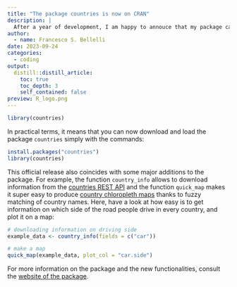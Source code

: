 ```yaml
---
title: "The package countries is now on CRAN"
description: |
  After a year of development, I am happy to annouce that my package can now be downloaded directly from R's official repository. And it has some cool new functionalities!
author:
  - name: Francesco S. Bellelli
date: 2023-09-24
categories: 
  - coding
output:
  distill::distill_article:
    toc: true
    toc_depth: 3
    self_contained: false
preview: R_logo.png
---
```


```r
library(countries)
```



In practical terms, it means that you can now download and load the package `countries` simply with the commands:


```r
install.packages("countries")
library(countries)
```

This official release also coincides with some major additions to the package. For example, the function `country_info` allows to download information from the [countries REST API](https://restcountries.com/) and the function `quick_map` makes it super easy to produce [country chloropleth maps](https://en.wikipedia.org/wiki/Choropleth_map) thanks to fuzzy matching of country names. Here, have a look at how easy is to get information on which side of the road people drive in every country, and plot it on a map:


```r
# downloading information on driving side
example_data <- country_info(fields = c("car"))

# make a map
quick_map(example_data, plot_col = "car.side")
```


For more information on the package and the new functionalities, consult the [website of the package](https://fbellelli.github.io/countries/).